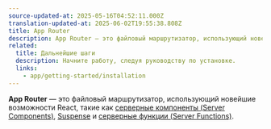 ```yaml
---
source-updated-at: 2025-05-16T04:52:11.000Z
translation-updated-at: 2025-06-02T19:55:38.808Z
title: App Router
description: App Router — это файловый маршрутизатор, использующий новейшие возможности React, такие как серверные компоненты (Server Components), Suspense, серверные функции (Server Functions) и другие.
related:
  title: Дальнейшие шаги
  description: Начните работу, следуя руководству по установке.
  links:
    - app/getting-started/installation
---
```


**App Router** — это файловый маршрутизатор, использующий новейшие возможности React, такие как [серверные компоненты (Server Components)](https://react.dev/reference/rsc/server-components), [Suspense](https://react.dev/reference/react/Suspense) и [серверные функции (Server Functions)](https://react.dev/reference/rsc/server-functions).